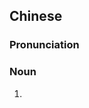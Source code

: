 {{also|蔡李彿}}
==Chinese==
{{zh-forms}}

===Pronunciation===
{{zh-pron
|m=càilǐfó
|c=coi3 lei5 fat1
|cat=n
}}

===Noun===
{{zh-noun}}

# {{w|Choy Li Fut}} {{gloss|a style of Chinese martial arts}}

{{zh-cat|Martial arts}}